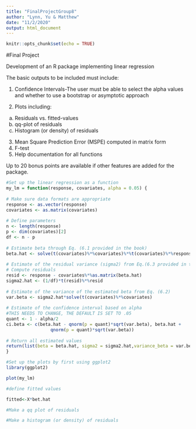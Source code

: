 ```yaml
---
title: "FinalProjectGroup8"
author: "Lynn, Yu & Matthew"
date: "11/2/2020"
output: html_document
---
```


```r
knitr::opts_chunk$set(echo = TRUE)
```

#Final Project

Development of an R package implementing linear regression

The basic outputs to be included must include:

1. Confidence Intervals-The user must be able to select the alpha values and whether to use a bootstrap or asymptotic approach

2. Plots including: 
  a. Residuals vs. fitted-values
  b. qq-plot of residuals
  c. Histogram (or density) of residuals
3. Mean Square Prediction Error (MSPE) computed in matrix form
4. F-test
5. Help documentation for all functions

Up to 20 bonus points are available if other features are added for the package.

```r
#Set up the linear regression as a function
my_lm = function(response, covariates, alpha = 0.05) {
  
# Make sure data formats are appropriate
response <- as.vector(response)
covariates <- as.matrix(covariates)
  
# Define parameters
n <- length(response)
p <- dim(covariates)[2]
df <- n - p
  
# Estimate beta through Eq. (6.1 provided in the book)
beta.hat <- solve(t(covariates)%*%covariates)%*%t(covariates)%*%response
  
# Estimate of the residual variance (sigma2) from Eq.(6.3 provided in the book)
# Compute residuals
resid <- response - covariates%*%as.matrix(beta.hat) 
sigma2.hat <- (1/df)*t(resid)%*%resid
  
# Estimate of the variance of the estimated beta from Eq. (6.2)
var.beta <- sigma2.hat*solve(t(covariates)%*%covariates)
  
# Estimate of the confidence interval based on alpha
#THIS NEEDS TO CHANGE, THE DEFAULT IS SET TO .05
quant <- 1 - alpha/2
ci.beta <- c(beta.hat - qnorm(p = quant)*sqrt(var.beta), beta.hat + 
                 qnorm(p = quant)*sqrt(var.beta))
  
# Return all estimated values
return(list(beta = beta.hat, sigma2 = sigma2.hat,variance_beta = var.beta, ci = ci.beta))
}
```

```r
#Set up the plots by first using ggplot2
library(ggplot2)

plot(my_lm)

#define fitted values

fitted<-X*bet.hat
```
```r
#Make a qq plot of residuals

```

``` r
#Make a histogram (or density) of residuals

```

